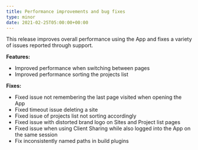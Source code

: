 ```yaml
---
title: Performance improvements and bug fixes
type: minor
date: 2021-02-25T05:00:00+00:00
---
```


This release improves overall performance using the App and fixes a variety of issues reported through support.

**Features:**

* Improved performance when switching between pages
* Improved performance sorting the projects list

**Fixes:**

* Fixed issue not remembering the last page visited when opening the App
* Fixed timeout issue deleting a site
* Fixed issue of projects list not sorting accordingly
* Fixed issue with distorted brand logo on Sites and Project list pages
* Fixed issue when using Client Sharing while also logged into the App on the same session
* Fix inconsistently named paths in build plugins
